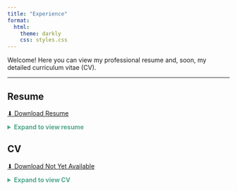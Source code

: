```yaml
---
title: "Experience"
format: 
  html:
    theme: darkly
    css: styles.css
---
```




Welcome! Here you can view my professional resume and, soon, my detailed curriculum vitae (CV).  


---


## Resume


[⬇ Download Resume](media/resume_rm.pdf){.btn target="_blank"}


<details>
  <summary style="color: #4FA78D; cursor: pointer;"><strong>Expand to view resume</strong></summary>
  
<div style="text-align: center;">
   
---
   
<p style="font-size: 26px;color: #4FA78D;">**Rebecca Martinez**</p>  
Goleta, CA 93117  

  <a href="mailto:rebecca_martinez@ucsb.edu" style="text-decoration: none;">📧</a>
  <a href="mailto:martinez.rl@hotmail.com" style="text-decoration: none; margin-left: 10px;">✉️</a>
</div>


### Objective

Environmental studies undergraduate with a strong background in mentorship and peer support, dedicated to empowering academic growth through experiential learning and collaborative research. Committed to fostering curiosity, teamwork, and shared achievements to build resilient communities and drive lasting positive change.


### Education

**University of California, Santa Barbara (UCSB)** — Goleta, CA

* B.S. in Environmental Studies | *Expected* 2026

**Allan Hancock College** — Santa Maria, CA 

* A.S. in Biology, *with honors* | May 2024  
* A.A. in Biology, *with honors* | May 2023  
* A.A. in Mathematics and Science, *with high honors* | May 2021
* Information Technology Fundamentals (IT Certificate) | May 2024  


### Experience

#### **UCSB Office of Education Partnerships (OEP)** — Goleta, CA  
*Student Assistant* | Sept 2024 – Present  

* Contribute to data collection, field site maintenance, and equipment repair for Island Spotted Skunk & Fog Harp projects on Santa Cruz Island.  
* Assist with updating field protocols and project documentation to support ongoing research.  
* Collaborate with a team to enhance project logistics and operational efficiency.

#### **Smithsonian Office of the Chief Information Officer (OCIO)** — Remote  
*Data Science Lab Intern* | May 2024 – August 2024

* Led weekly RStudio sessions, adapting teaching methods to improve learning outcomes.  
* Mentored peers in applying research methodologies to real-world datasets.  
* Developed and refined resources to enhance data science comprehension.

#### **Allan Hancock College** — Santa Maria, CA  
*Teaching Assistant* | Jan 2024 – May 2024  

* Managed lab operations, including setup, compliance, and student support.  
* Provided and created supplemental study materials to enhance student learning.

*Lead Tutor* | Aug 2020 – May 2024  

* Coordinated tutor schedules and assisted in campus-wide training initiatives.  
* Developed and delivered workshops to improve study skills and academic performance.  
* Collaborated with campus centers to enhance tutoring services and resources.

*Peer Tutor* | Aug 2019 – May 2024  

* Provided academic support in STEM subjects through one-on-one and group sessions.  
* Assisted students in developing effective study and time management strategies.  
* Served as an embedded tutor in multiple science courses.

#### **Chumash Casino Resort** — Santa Ynez, CA  
*Slot Attendant* | Jan 2012 - May 2025  

* Troubleshoot and resolve slot machine issues, address disputes promptly and tactfully to ensure a seamless guest experience.  
* Ensure machines and equipment are functioning properly, maintaining the integrity of the gaming environment and upholding tribal gaming compliance.

*Floor Operations Supervisor* | June 2007 - Jan 2012  

* Supervised daily operations for the slot and beverage departments, overseeing up to 75 team members per shift.  
* Developed staff schedules and ensured operational efficiency during peak times.  
* Addressed guest concerns to maintain a positive and safe environment.

*Security Officer* | June 2006 - June 2007  

* Patrolled casino floor, staffed guard posts, and provided secure escorts.  
* Handled chip drops and safeguarded money movements across the property.


### Skills

* Data analysis & visualization (RStudio)  
* Field research & data collection  
* Leadership & mentoring  
* Communication & presentation  
* Microsoft Office Suite  
* Problem-solving & adaptability  
* Time management  
* Team collaboration  


### References

*Available upon request.*


---

</details>



## CV

[⬇ Download Not Yet Available](){.btn target="_blank"}

<details>
  <summary style="color: #4FA78D; cursor: pointer;"><strong>Expand to view CV</strong></summary>


*Coming soon*

---

</details>
